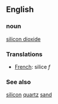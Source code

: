==English==

===noun===

[[silicon dioxide]]

===Translations===
*[[French]]: silice ''f''

===See also===
[[silicon]] [[quartz]] [[sand]]